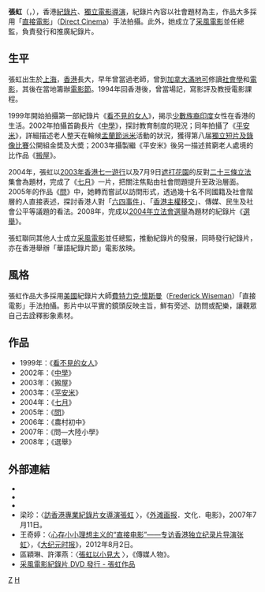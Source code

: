 {{Link style|time=2015-12-13T13:34:23+00:00}}
{{藝人
|姓名 = 張虹
|類型 = 導演
|圖片 =<!--建議使用自由版權圖像-->
|圖片尺寸 =
|圖片簡介 =
|本名 =
|外文名 =
|外文 = 
|羅馬拼音 = Cheung Hung
|英文名 = Tammy Cheung
|暱稱 =
|其他藝名 =
|國籍 = {{CNHK}}
|民族 =
|籍貫 =
|出生日期 = {{birth year and age|1958}}
|出生地點 = {{CHN}}[[上海|上海]]
|逝世日期 =
|逝世地點 =
|職業 = 紀錄片導演
|語言 = 粵語、英語
|教育程度 = {{flagicon|HKG|variant=1959}}[[香港樹仁大學|香港樹仁學院]]社會系<br>{{CAN}}[[蒙特婁|蒙特婁]]協同大學電影學
|宗教信仰 =
|配偶 =
|兒女 =
|父母 =
|出道地點 = {{BHKG}}
|出道作 = 1999年：《看不見的女人》
|出道日期 = {{start date and age|1994}}
|代表作 =
|活躍年代 =
|經紀公司 = [[采風電影|采風電影]]
|網站 = http://www.visiblerecord.com/main/ 采風 Visible Record
|相關團體 =
|獎項 =
|IMDb = 1564767
|電影 =
|主持節目 =
|電視劇 =
|廣播劇 =
|舞台劇 =
|書籍 =
}}
'''張虹'''（'''{{lang|en|Tammy Cheung}}'''，{{bd|1958年||catIdx=Z張}}），香港[[紀錄片|紀錄片]]、[[獨立電影|獨立電影]][[導演|導演]]，紀錄片內容以社會題材為主，作品大多採用「[[直接電影|直接電影]]」（[[:en:Direct_Cinema|Direct Cinema]]）手法拍攝。此外，她成立了[[采風電影|采風電影]]並任總監，負責發行和推廣紀錄片。

== 生平 ==
張虹出生於[[上海|上海]]，[[香港|香港]]長大，早年曾當過老師，曾到[[加拿大|加拿大]][[滿地可|滿地可]]修讀[[社會學|社會學]]和[[電影|電影]]，其後在當地籌辦[[電影節|電影節]]。1994年回香港後，曾當場記，寫影評及教授電影課程。

1999年開始拍攝第一部紀錄片《[[看不見的女人|看不見的女人]]》，揭示[[少數族裔|少數族裔]][[印度|印度]]女性在香港的生活。2002年拍攝首齣長片《[[中學_(電影)|中學]]》，探討教育制度的現況；同年拍攝了《[[平安米_(電影)|平安米]]》，詳細描述老人整天在輪候[[盂蘭節|盂蘭節]][[盂蘭派米|派米]]活動的狀況，獲得第八届[[獨立短片及錄像比賽|獨立短片及錄像比賽]]公開組金奬及大奬；2003年攝製繼《平安米》後另一描述貧窮老人處境的比作品《[[搬屋|搬屋]]》。

2004年，張虹以[[2003年香港七一遊行|2003年香港七一遊行]]以及7月9日[[遮打花園|遮打花園]]的反對[[香港基本法第二十三條|二十三條立法]]集會為題材，完成了《[[七月_(電影)|七月]]》一片，把關注焦點由社會問題提升至政治層面。2005年的作品《[[問|問]]》中，她轉而嘗試以訪問形式，透過幾十名不同國籍及社會階層的人直接表述，探討香港人對「[[六四事件|六四事件]]」、「[[香港主權移交|香港主權移交]]」、傳媒、民生及社會公平等議題的看法。2008年，完成以[[2004年立法會選舉|2004年立法會選舉]]為題材的紀錄片《[[選舉_(電影)|選舉]]》。

張虹聯同其他人士成立[[采風電影|采風電影]]並任總監，推動紀錄片的發展，同時發行紀錄片，亦在香港舉辦「華語紀錄片節」電影放映。

== 風格 ==
張虹作品大多採用[[美國|美國]]紀錄片大師[[費特力克·懷斯曼|費特力克·懷斯曼]]（[[:en:Frederick_Wiseman|Frederick Wiseman]]）「直接電影」手法拍攝。影片中以平實的鏡頭反映主旨，鮮有旁述、訪問或配樂，讓觀眾自己去詮釋影象素材。

== 作品 ==
* 1999年：《[[看不見的女人|看不見的女人]]》
* 2002年：《[[中學_(電影)|中學]]》
* 2003年：《搬屋》
* 2003年：《[[平安米_(電影)|平安米]]》
* 2004年：《[[七月_(電影)|七月]]》
* 2005年：《[[問|問]]》
* 2006年：《農村初中》
* 2007年：《問—大陸小學》
* 2008年；《選舉》

==外部連結==
* {{imdb name|1564767|張虹}}{{en}}
* {{Amg name|639934|張虹}}
* {{Mtime people|1174377|張虹}}
* 梁珍：〈[http://www.epochtimes.com/b5/7/11/7/n1894252.htm 訪香港專業紀錄片女導演張虹] {{Wayback|url=http://www.epochtimes.com/b5/7/11/7/n1894252.htm |date=20140112171541 }}〉，《[[外滩画报|外滩画报]]．文化．电影》，2007年7月11日。
* 王奇婷：〈[https://web.archive.org/web/20140112170434/http://www.bundpic.com/2012/07/19168.shtml 心存小小理想主义的“直接电影”——专访香港独立纪录片导演张虹]〉，《[[大纪元时报|大纪元时报]]》，2012年8月2日。
* 區穎琳、許澤燕：〈[http://www.com.cuhk.edu.hk/ubeat_past/040361/media_ppl.htm 張虹以小見大] {{Wayback|url=http://www.com.cuhk.edu.hk/ubeat_past/040361/media_ppl.htm |date=20150923205650 }}〉，《傳媒人物》。
* [https://web.archive.org/web/20160304103334/http://www.visiblerecord.com/zh/films/?director=%E5%BC%B5%E8%99%B9 采風電影紀錄片 DVD 發行 - 張虹作品]

[[Category:香港電影導演|Z]]
[[Category:張姓|H]]